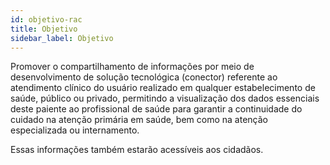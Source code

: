 ```yaml
---
id: objetivo-rac
title: Objetivo
sidebar_label: Objetivo
---
```


Promover o compartilhamento de informações por meio de desenvolvimento de
solução tecnológica (conector) referente ao atendimento clínico do usuário realizado em qualquer estabelecimento de saúde, público ou privado, permitindo a visualização dos dados essenciais deste paiente ao profissional de saúde
para garantir a continuidade do cuidado na atenção primária em saúde,
bem como na atenção especializada ou internamento.

Essas informações também estarão acessíveis aos cidadãos.
